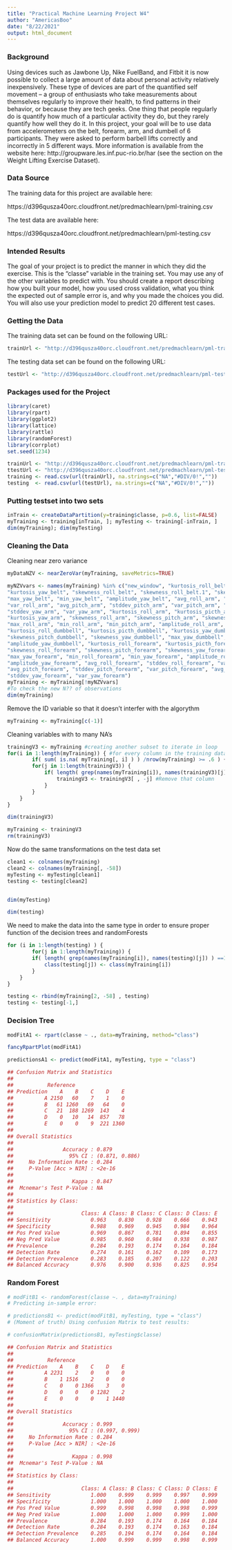 ```yaml
---
title: "Practical Machine Learning Project W4"
author: "AmericasBoo"
date: "8/22/2021"
output: html_document
---
```


### Background
Using devices such as Jawbone Up, Nike FuelBand, and Fitbit it is now possible to collect a large amount of data about personal activity relatively inexpensively. These type of devices are part of the quantified self movement – a group of enthusiasts who take measurements about themselves regularly to improve their health, to find patterns in their behavior, or because they are tech geeks. One thing that people regularly do is quantify how much of a particular activity they do, but they rarely quantify how well they do it. In this project, your goal will be to use data from accelerometers on the belt, forearm, arm, and dumbell of 6 participants. They were asked to perform barbell lifts correctly and incorrectly in 5 different ways. More information is available from the website here: http://groupware.les.inf.puc-rio.br/har (see the section on the Weight Lifting Exercise Dataset). 


### Data Source
The training data for this project are available here:

https://d396qusza40orc.cloudfront.net/predmachlearn/pml-training.csv

The test data are available here:

https://d396qusza40orc.cloudfront.net/predmachlearn/pml-testing.csv


### Intended Results
The goal of your project is to predict the manner in which they did the exercise. This is the "classe" variable in the training set. You may use any of the other variables to predict with. You should create a report describing how you built your model, how you used cross validation, what you think the expected out of sample error is, and why you made the choices you did. You will also use your prediction model to predict 20 different test cases. 


### Getting the Data
The training data set can be found on the following URL:

```r
trainUrl <- "http://d396qusza40orc.cloudfront.net/predmachlearn/pml-training.csv"
```
The testing data set can be found on the following URL:

```r
testUrl <- "http://d396qusza40orc.cloudfront.net/predmachlearn/pml-testing.csv"
```


### Packages used for the Project
```r
library(caret)
library(rpart)
library(ggplot2)
library(lattice)
library(rattle)
library(randomForest)
library(corrplot)
set.seed(1234)
```
```r
trainUrl <- "http://d396qusza40orc.cloudfront.net/predmachlearn/pml-training.csv"
ttestUrl <- "http://d396qusza40orc.cloudfront.net/predmachlearn/pml-testing.csv"
training <- read.csv(url(trainUrl), na.strings=c("NA","#DIV/0!",""))
testing  <- read.csv(url(testUrl), na.strings=c("NA","#DIV/0!",""))
```

### Putting testset into two sets
```r
inTrain <- createDataPartition(y=training$classe, p=0.6, list=FALSE)
myTraining <- training[inTrain, ]; myTesting <- training[-inTrain, ]
dim(myTraining); dim(myTesting)
```

### Cleaning the Data
Cleaning near zero variance
```r
myDataNZV <- nearZeroVar(myTraining, saveMetrics=TRUE)
```

```r
myNZVvars <- names(myTraining) %in% c("new_window", "kurtosis_roll_belt", "kurtosis_picth_belt",
"kurtosis_yaw_belt", "skewness_roll_belt", "skewness_roll_belt.1", "skewness_yaw_belt",
"max_yaw_belt", "min_yaw_belt", "amplitude_yaw_belt", "avg_roll_arm", "stddev_roll_arm",
"var_roll_arm", "avg_pitch_arm", "stddev_pitch_arm", "var_pitch_arm", "avg_yaw_arm",
"stddev_yaw_arm", "var_yaw_arm", "kurtosis_roll_arm", "kurtosis_picth_arm",
"kurtosis_yaw_arm", "skewness_roll_arm", "skewness_pitch_arm", "skewness_yaw_arm",
"max_roll_arm", "min_roll_arm", "min_pitch_arm", "amplitude_roll_arm", "amplitude_pitch_arm",
"kurtosis_roll_dumbbell", "kurtosis_picth_dumbbell", "kurtosis_yaw_dumbbell", "skewness_roll_dumbbell",
"skewness_pitch_dumbbell", "skewness_yaw_dumbbell", "max_yaw_dumbbell", "min_yaw_dumbbell",
"amplitude_yaw_dumbbell", "kurtosis_roll_forearm", "kurtosis_picth_forearm", "kurtosis_yaw_forearm",
"skewness_roll_forearm", "skewness_pitch_forearm", "skewness_yaw_forearm", "max_roll_forearm",
"max_yaw_forearm", "min_roll_forearm", "min_yaw_forearm", "amplitude_roll_forearm",
"amplitude_yaw_forearm", "avg_roll_forearm", "stddev_roll_forearm", "var_roll_forearm",
"avg_pitch_forearm", "stddev_pitch_forearm", "var_pitch_forearm", "avg_yaw_forearm",
"stddev_yaw_forearm", "var_yaw_forearm")
myTraining <- myTraining[!myNZVvars]
#To check the new N?? of observations
dim(myTraining)
```

Remove the ID variable so that it doesn't interfer with the algorythm
```r
myTraining <- myTraining[c(-1)]
```

Cleaning variables with to many NA's
```r
trainingV3 <- myTraining #creating another subset to iterate in loop
for(i in 1:length(myTraining)) { #for every column in the training dataset
        if( sum( is.na( myTraining[, i] ) ) /nrow(myTraining) >= .6 ) { #if n?? NAs > 60% of total observations
        for(j in 1:length(trainingV3)) {
            if( length( grep(names(myTraining[i]), names(trainingV3)[j]) ) ==1)  { #if the columns are the same:
                trainingV3 <- trainingV3[ , -j] #Remove that column
            }   
        } 
    }
}

dim(trainingV3)
```
```r
myTraining <- trainingV3
rm(trainingV3)
```
Now do the same transformations on the test data set
```r
clean1 <- colnames(myTraining)
clean2 <- colnames(myTraining[, -58]) 
myTesting <- myTesting[clean1]
testing <- testing[clean2]


dim(myTesting)
```
```r
dim(testing)
```

We need to make the data into the same type in order to ensure proper function of the decision trees and randomForests
```r
for (i in 1:length(testing) ) {
        for(j in 1:length(myTraining)) {
        if( length( grep(names(myTraining[i]), names(testing)[j]) ) ==1)  {
            class(testing[j]) <- class(myTraining[i])
        }      
    }      
}

testing <- rbind(myTraining[2, -58] , testing) 
testing <- testing[-1,]
```


### Decision Tree
```r
modFitA1 <- rpart(classe ~ ., data=myTraining, method="class")
```

```r
fancyRpartPlot(modFitA1)
```

```r
predictionsA1 <- predict(modFitA1, myTesting, type = "class")
```


```r
## Confusion Matrix and Statistics
## 
##           Reference
## Prediction    A    B    C    D    E
##          A 2150   60    7    1    0
##          B   61 1260   69   64    0
##          C   21  188 1269  143    4
##          D    0   10   14  857   78
##          E    0    0    9  221 1360
## 
## Overall Statistics
##                                         
##                Accuracy : 0.879         
##                  95% CI : (0.871, 0.886)
##     No Information Rate : 0.284         
##     P-Value [Acc > NIR] : <2e-16        
##                                         
##                   Kappa : 0.847         
##  Mcnemar's Test P-Value : NA            
## 
## Statistics by Class:
## 
##                      Class: A Class: B Class: C Class: D Class: E
## Sensitivity             0.963    0.830    0.928    0.666    0.943
## Specificity             0.988    0.969    0.945    0.984    0.964
## Pos Pred Value          0.969    0.867    0.781    0.894    0.855
## Neg Pred Value          0.985    0.960    0.984    0.938    0.987
## Prevalence              0.284    0.193    0.174    0.164    0.184
## Detection Rate          0.274    0.161    0.162    0.109    0.173
## Detection Prevalence    0.283    0.185    0.207    0.122    0.203
## Balanced Accuracy       0.976    0.900    0.936    0.825    0.954
```


### Random Forest

```r
# modFitB1 <- randomForest(classe ~. , data=myTraining)
# Predicting in-sample error:

# predictionsB1 <- predict(modFitB1, myTesting, type = "class")
# (Moment of truth) Using confusion Matrix to test results:

# confusionMatrix(predictionsB1, myTesting$classe)
```
```r
## Confusion Matrix and Statistics
## 
##           Reference
## Prediction    A    B    C    D    E
##          A 2231    2    0    0    0
##          B    1 1516    2    0    0
##          C    0    0 1366    3    0
##          D    0    0    0 1282    2
##          E    0    0    0    1 1440
## 
## Overall Statistics
##                                         
##                Accuracy : 0.999         
##                  95% CI : (0.997, 0.999)
##     No Information Rate : 0.284         
##     P-Value [Acc > NIR] : <2e-16        
##                                         
##                   Kappa : 0.998         
##  Mcnemar's Test P-Value : NA            
## 
## Statistics by Class:
## 
##                      Class: A Class: B Class: C Class: D Class: E
## Sensitivity             1.000    0.999    0.999    0.997    0.999
## Specificity             1.000    1.000    1.000    1.000    1.000
## Pos Pred Value          0.999    0.998    0.998    0.998    0.999
## Neg Pred Value          1.000    1.000    1.000    0.999    1.000
## Prevalence              0.284    0.193    0.174    0.164    0.184
## Detection Rate          0.284    0.193    0.174    0.163    0.184
## Detection Prevalence    0.285    0.194    0.174    0.164    0.184
## Balanced Accuracy       1.000    0.999    0.999    0.998    0.999
```
